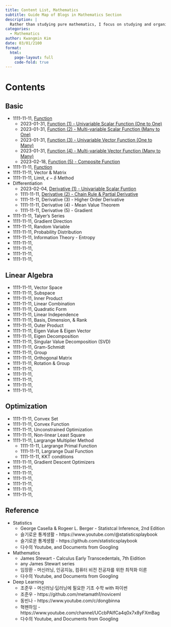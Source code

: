 ```yaml
---
title: Content List, Mathematics 
subtitle: Guide Map of Blogs in Mathematics Section
description: |
  Rather than studying pure mathematics, I focus on studying and organizing mathematical concepts by filling out this mathematics blog section with some mathematics stuff for deep learning
categories:
  - Mathematics
author: Kwangmin Kim
date: 03/01/2100
format: 
  html:
    page-layout: full
    code-fold: true
---
```


# Contents

## Basic

* 1111-11-11, [Function](../function/index.qmd)
  * 2023-01-31, [Function (1) - Univariable Scalar Function (One to One)](../function/univariable_scalar_function.qmd)
  * 2023-01-31, [Function (2) - Multi-variable Scalar Function (Many to One)](../function/multivariable_scalar_function.qmd)
  * 2023-01-31, [Function (3) - Univariable Vector Function (One to Many)](../function/univariable_vector_function.qmd)
  * 2023-01-31, [Function (4) - Multi-variable Vector Function (Many to Many)](../function/mutivariable_vector_function.qmd)
  * 2023-02-18, [Function (5) - Composite Function](../function/composite_function.qmd)
* 1111-11-11, [Function](../function/index.qmd)
* 1111-11-11, Vector & Matrix
* 1111-11-11, Limit, $\epsilon-\delta$ Method
* Differentiation
  * 2023-02-04, [Derivative (1) - Univariable Scalar Funtion](../differentiation/2023-02-04_uni_derivative.qmd)
  * 1111-11-11, [Derivative (2) - Chain Rule & Partial Derivative](../differentiation/2023-02-10_composite_partial_derivative.qmd)
  * 1111-11-11, Derivative (3) - Higher Order Derivative
  * 1111-11-11, Derivative (4) - Mean Value Theorem
  * 1111-11-11, Derivative (5) - Gradient
* 1111-11-11, Talyer's Series
* 1111-11-11, Gradient Direction
* 1111-11-11, Random Variable
* 1111-11-11, Probability Distribution
* 1111-11-11, Information Theory - Entropy
* 1111-11-11, 
* 1111-11-11, 
* 1111-11-11, 
* 1111-11-11,

## Linear Algebra

* 1111-11-11, Vector Space
* 1111-11-11, Subspace
* 1111-11-11, Inner Product
* 1111-11-11, Linear Combination
* 1111-11-11, Quadratic Form
* 1111-11-11, Linear Independence
* 1111-11-11, Basis, Dimension, & Rank
* 1111-11-11, Outer Product
* 1111-11-11, Eigen Value & Eigen Vector
* 1111-11-11, Eigen Decomposition
* 1111-11-11, Singular Value Decomposition (SVD)
* 1111-11-11, Gram-Schmidt
* 1111-11-11, Group
* 1111-11-11, Orthogonal Matrix
* 1111-11-11, Rotation & Group
* 1111-11-11, 
* 1111-11-11, 
* 1111-11-11, 
* 1111-11-11, 
* 1111-11-11, 

## Optimization

* 1111-11-11, Convex Set
* 1111-11-11, Convex Function
* 1111-11-11, Unconstrained Optimization
* 1111-11-11, Non-linear Least Square
* 1111-11-11, Largrange Multiplier Method
  * 1111-11-11, Largrange Primal Function
  * 1111-11-11, Largrange Dual Function
  * 1111-11-11, KKT conditions
* 1111-11-11, Gradient Descent Optimizers
* 1111-11-11, 
* 1111-11-11, 
* 1111-11-11, 
* 1111-11-11, 
* 1111-11-11, 
* 1111-11-11, 

## Reference

* Statistics 
  * George Casella & Rogeer L. Berger - Statistcal Inference, 2nd Edition
  * 슬기로운 통계생활 - https://www.youtube.com/@statisticsplaybook
  * 슬기로운 통계생활 - https://github.com/statisticsplaybook
  * 다수의 Youtube, and Documents from Googling
* Mathematics
  * James Stewart - Calculus Early Transcedentals, 7th Eidition
  * any James Stewart series
  * 임장환 - 머신러닝, 인공지능, 컴퓨터 비전 전공자를 위한 최적화 이론
  * 다수의 Youtube, and Documents from Googling
* Deep Learning
  * 조준우 - 머신러닝·딥러닝에 필요한 기초 수학 with 파이썬
  * 조준우 - https://github.com/metamath1/noviceml
  * 동빈나 - https://www.youtube.com/c/dongbinna 
  * 혁펜하임 - https://www.youtube.com/channel/UCcbPAIfCa4q0x7x8yFXmBag
  * 다수의 Youtube, and Documents from Googling